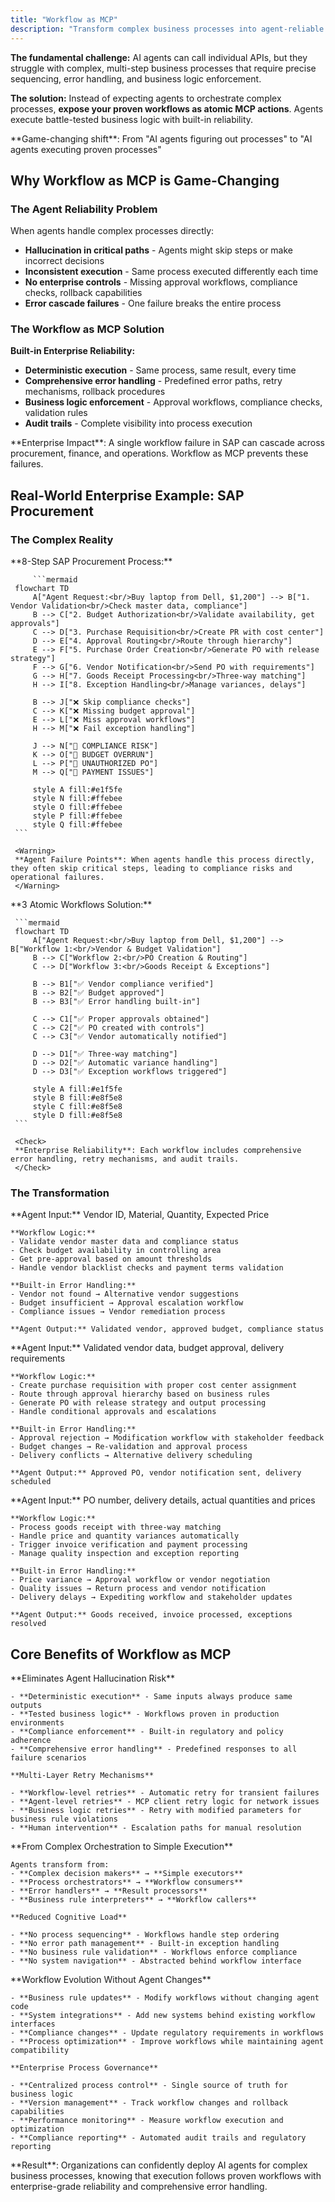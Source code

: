 ```yaml
---
title: "Workflow as MCP"
description: "Transform complex business processes into agent-reliable workflows with enterprise-grade error handling"
---
```



**The fundamental challenge:** AI agents can call individual APIs, but they struggle with complex, multi-step business processes that require precise sequencing, error handling, and business logic enforcement.

**The solution:** Instead of expecting agents to orchestrate complex processes, **expose your proven workflows as atomic MCP actions**. Agents execute battle-tested business logic with built-in reliability.

<Info>
**Game-changing shift**: From "AI agents figuring out processes" to "AI agents executing proven processes"
</Info>

## Why Workflow as MCP is Game-Changing

### The Agent Reliability Problem

When agents handle complex processes directly:
- **Hallucination in critical paths** - Agents might skip steps or make incorrect decisions
- **Inconsistent execution** - Same process executed differently each time
- **No enterprise controls** - Missing approval workflows, compliance checks, rollback capabilities
- **Error cascade failures** - One failure breaks the entire process

### The Workflow as MCP Solution

**Built-in Enterprise Reliability:**
- **Deterministic execution** - Same process, same result, every time
- **Comprehensive error handling** - Predefined error paths, retry mechanisms, rollback procedures
- **Business logic enforcement** - Approval workflows, compliance checks, validation rules
- **Audit trails** - Complete visibility into process execution

<Warning>
**Enterprise Impact**: A single workflow failure in SAP can cascade across procurement, finance, and operations. Workflow as MCP prevents these failures.
</Warning>

## Real-World Enterprise Example: SAP Procurement

### The Complex Reality

<Tabs>
  <Tab title="Traditional Process">
    **8-Step SAP Procurement Process:**

         ```mermaid
     flowchart TD
         A["Agent Request:<br/>Buy laptop from Dell, $1,200"] --> B["1. Vendor Validation<br/>Check master data, compliance"]
         B --> C["2. Budget Authorization<br/>Validate availability, get approvals"]
         C --> D["3. Purchase Requisition<br/>Create PR with cost center"]
         D --> E["4. Approval Routing<br/>Route through hierarchy"]
         E --> F["5. Purchase Order Creation<br/>Generate PO with release strategy"]
         F --> G["6. Vendor Notification<br/>Send PO with requirements"]
         G --> H["7. Goods Receipt Processing<br/>Three-way matching"]
         H --> I["8. Exception Handling<br/>Manage variances, delays"]
         
         B --> J["❌ Skip compliance checks"]
         C --> K["❌ Missing budget approval"]
         E --> L["❌ Miss approval workflows"]
         H --> M["❌ Fail exception handling"]
         
         J --> N["🚨 COMPLIANCE RISK"]
         K --> O["🚨 BUDGET OVERRUN"]
         L --> P["🚨 UNAUTHORIZED PO"]
         M --> Q["🚨 PAYMENT ISSUES"]
         
         style A fill:#e1f5fe
         style N fill:#ffebee
         style O fill:#ffebee
         style P fill:#ffebee
         style Q fill:#ffebee
     ```
     
     <Warning>
     **Agent Failure Points**: When agents handle this process directly, they often skip critical steps, leading to compliance risks and operational failures.
     </Warning>
   </Tab>
   
   <Tab title="Workflow as MCP">
     **3 Atomic Workflows Solution:**

     ```mermaid
     flowchart TD
         A["Agent Request:<br/>Buy laptop from Dell, $1,200"] --> B["Workflow 1:<br/>Vendor & Budget Validation"]
         B --> C["Workflow 2:<br/>PO Creation & Routing"]
         C --> D["Workflow 3:<br/>Goods Receipt & Exceptions"]
         
         B --> B1["✅ Vendor compliance verified"]
         B --> B2["✅ Budget approved"]
         B --> B3["✅ Error handling built-in"]
         
         C --> C1["✅ Proper approvals obtained"]
         C --> C2["✅ PO created with controls"]
         C --> C3["✅ Vendor automatically notified"]
         
         D --> D1["✅ Three-way matching"]
         D --> D2["✅ Automatic variance handling"]
         D --> D3["✅ Exception workflows triggered"]
         
         style A fill:#e1f5fe
         style B fill:#e8f5e8
         style C fill:#e8f5e8
         style D fill:#e8f5e8
     ```
     
     <Check>
     **Enterprise Reliability**: Each workflow includes comprehensive error handling, retry mechanisms, and audit trails.
     </Check>
   </Tab>
</Tabs>

### The Transformation    

<AccordionGroup>
  <Accordion title="Workflow 1: Vendor and Budget Validation">
    **Agent Input:** Vendor ID, Material, Quantity, Expected Price
    
    **Workflow Logic:**
    - Validate vendor master data and compliance status
    - Check budget availability in controlling area
    - Get pre-approval based on amount thresholds
    - Handle vendor blacklist checks and payment terms validation
    
    **Built-in Error Handling:**
    - Vendor not found → Alternative vendor suggestions
    - Budget insufficient → Approval escalation workflow
    - Compliance issues → Vendor remediation process
    
    **Agent Output:** Validated vendor, approved budget, compliance status
  </Accordion>
  
  <Accordion title="Workflow 2: Purchase Order Creation and Routing">
    **Agent Input:** Validated vendor data, budget approval, delivery requirements
    
    **Workflow Logic:**
    - Create purchase requisition with proper cost center assignment
    - Route through approval hierarchy based on business rules
    - Generate PO with release strategy and output processing
    - Handle conditional approvals and escalations
    
    **Built-in Error Handling:**
    - Approval rejection → Modification workflow with stakeholder feedback
    - Budget changes → Re-validation and approval process
    - Delivery conflicts → Alternative delivery scheduling
    
    **Agent Output:** Approved PO, vendor notification sent, delivery scheduled
  </Accordion>
  
  <Accordion title="Workflow 3: Goods Receipt and Exception Management">
    **Agent Input:** PO number, delivery details, actual quantities and prices
    
    **Workflow Logic:**
    - Process goods receipt with three-way matching
    - Handle price and quantity variances automatically
    - Trigger invoice verification and payment processing
    - Manage quality inspection and exception reporting
    
    **Built-in Error Handling:**
    - Price variance → Approval workflow or vendor negotiation
    - Quality issues → Return process and vendor notification
    - Delivery delays → Expediting workflow and stakeholder updates
    
    **Agent Output:** Goods received, invoice processed, exceptions resolved
  </Accordion>
</AccordionGroup>



## Core Benefits of Workflow as MCP

<AccordionGroup>
  <Accordion title="Enterprise-Grade Reliability">
    **Eliminates Agent Hallucination Risk**
    
    - **Deterministic execution** - Same inputs always produce same outputs
    - **Tested business logic** - Workflows proven in production environments
    - **Compliance enforcement** - Built-in regulatory and policy adherence
    - **Comprehensive error handling** - Predefined responses to all failure scenarios
    
    **Multi-Layer Retry Mechanisms**
    
    - **Workflow-level retries** - Automatic retry for transient failures
    - **Agent-level retries** - MCP client retry logic for network issues
    - **Business logic retries** - Retry with modified parameters for business rule violations
    - **Human intervention** - Escalation paths for manual resolution
  </Accordion>
  
  <Accordion title="Simplified Agent Logic">
    **From Complex Orchestration to Simple Execution**
    
    Agents transform from:
    - **Complex decision makers** → **Simple executors**
    - **Process orchestrators** → **Workflow consumers**
    - **Error handlers** → **Result processors**
    - **Business rule interpreters** → **Workflow callers**
    
    **Reduced Cognitive Load**
    
    - **No process sequencing** - Workflows handle step ordering
    - **No error path management** - Built-in exception handling
    - **No business rule validation** - Workflows enforce compliance
    - **No system navigation** - Abstracted behind workflow interface
  </Accordion>
  
  <Accordion title="Scalable Process Management">
    **Workflow Evolution Without Agent Changes**
    
    - **Business rule updates** - Modify workflows without changing agent code
    - **System integrations** - Add new systems behind existing workflow interfaces
    - **Compliance changes** - Update regulatory requirements in workflows
    - **Process optimization** - Improve workflows while maintaining agent compatibility
    
    **Enterprise Process Governance**
    
    - **Centralized process control** - Single source of truth for business logic
    - **Version management** - Track workflow changes and rollback capabilities
    - **Performance monitoring** - Measure workflow execution and optimization
    - **Compliance reporting** - Automated audit trails and regulatory reporting
  </Accordion>
</AccordionGroup>


<Info>
**Result**: Organizations can confidently deploy AI agents for complex business processes, knowing that execution follows proven workflows with enterprise-grade reliability and comprehensive error handling.
</Info>
